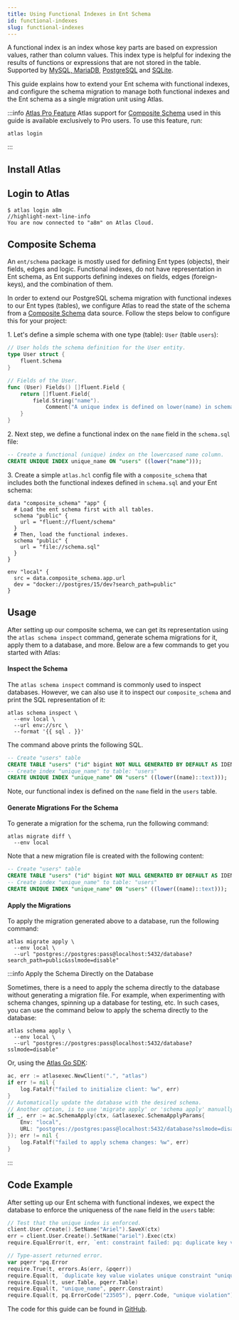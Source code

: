 ```yaml
---
title: Using Functional Indexes in Ent Schema
id: functional-indexes
slug: functional-indexes
---
```



A functional index is an index whose key parts are based on expression values, rather than column values. This index
type is helpful for indexing the results of functions or expressions that are not stored in the table. Supported by
[MySQL, MariaDB](https://atlasgo.io/guides/mysql/functional-indexes), [PostgreSQL](https://atlasgo.io/guides/postgres/functional-indexes)
and [SQLite](https://atlasgo.io/guides/sqlite/functional-indexes).

This guide explains how to extend your Ent schema with functional indexes, and configure the schema migration to manage
both functional indexes and the Ent schema as a single migration unit using Atlas.

:::info [Atlas Pro Feature](https://atlasgo.io/features#pro-plan)
Atlas support for [Composite Schema](https://atlasgo.io/atlas-schema/projects#data-source-composite_schema) used in this
guide is available exclusively to Pro users. To use this feature, run:
```
atlas login
```
:::

## Install Atlas

<InstallationInstructions />

## Login to Atlas

```shell
$ atlas login a8m
//highlight-next-line-info
You are now connected to "a8m" on Atlas Cloud.
```

## Composite Schema

An `ent/schema` package is mostly used for defining Ent types (objects), their fields, edges and logic. Functional indexes,
do not have representation in Ent schema, as Ent supports defining indexes on fields, edges (foreign-keys), and the combination
of them.

In order to extend our PostgreSQL schema migration with functional indexes to our Ent types (tables), we configure Atlas to
read the state of the schema from a [Composite Schema](https://atlasgo.io/atlas-schema/projects#data-source-composite_schema)
data source. Follow the steps below to configure this for your project:

1\. Let's define a simple schema with one type (table): `User` (table `users`):

```go title="fluent/schema/user.go"
// User holds the schema definition for the User entity.
type User struct {
	fluent.Schema
}

// Fields of the User.
func (User) Fields() []fluent.Field {
	return []fluent.Field{
		field.String("name").
			Comment("A unique index is defined on lower(name) in schema.sql"),
	}
}
```

2\. Next step, we define a functional index on the `name` field in the `schema.sql` file:

```sql title="schema.sql" {2}
-- Create a functional (unique) index on the lowercased name column.
CREATE UNIQUE INDEX unique_name ON "users" ((lower("name")));
```

3\. Create a simple `atlas.hcl` config file with a `composite_schema` that includes both the functional indexes defined in
   `schema.sql` and your Ent schema:

```hcl title="atlas.hcl"
data "composite_schema" "app" {
  # Load the ent schema first with all tables.
  schema "public" {
    url = "fluent://fluent/schema"
  }
  # Then, load the functional indexes.
  schema "public" {
    url = "file://schema.sql"
  }
}

env "local" {
  src = data.composite_schema.app.url
  dev = "docker://postgres/15/dev?search_path=public"
}
```

## Usage

After setting up our composite schema, we can get its representation using the `atlas schema inspect` command, generate
schema migrations for it, apply them to a database, and more. Below are a few commands to get you started with Atlas:

#### Inspect the Schema

The `atlas schema inspect` command is commonly used to inspect databases. However, we can also use it to inspect our
`composite_schema` and print the SQL representation of it:

```shell
atlas schema inspect \
  --env local \
  --url env://src \
  --format '{{ sql . }}'
```

The command above prints the following SQL.

```sql
-- Create "users" table
CREATE TABLE "users" ("id" bigint NOT NULL GENERATED BY DEFAULT AS IDENTITY, "name" character varying NOT NULL, PRIMARY KEY ("id"));
-- Create index "unique_name" to table: "users"
CREATE UNIQUE INDEX "unique_name" ON "users" ((lower((name)::text)));
```

Note, our functional index is defined on the `name` field in the `users` table.

#### Generate Migrations For the Schema

To generate a migration for the schema, run the following command:

```shell
atlas migrate diff \
  --env local
```

Note that a new migration file is created with the following content:

```sql title="migrations/20240712090543.sql"
-- Create "users" table
CREATE TABLE "users" ("id" bigint NOT NULL GENERATED BY DEFAULT AS IDENTITY, "name" character varying NOT NULL, PRIMARY KEY ("id"));
-- Create index "unique_name" to table: "users"
CREATE UNIQUE INDEX "unique_name" ON "users" ((lower((name)::text)));
```

#### Apply the Migrations

To apply the migration generated above to a database, run the following command:

```
atlas migrate apply \
  --env local \
  --url "postgres://postgres:pass@localhost:5432/database?search_path=public&sslmode=disable"
```

:::info Apply the Schema Directly on the Database

Sometimes, there is a need to apply the schema directly to the database without generating a migration file. For example,
when experimenting with schema changes, spinning up a database for testing, etc. In such cases, you can use the command
below to apply the schema directly to the database:

```shell
atlas schema apply \
  --env local \
  --url "postgres://postgres:pass@localhost:5432/database?sslmode=disable"
```

Or, using the [Atlas Go SDK](https://github.com/ariga/atlas-go-sdk):

```go
ac, err := atlasexec.NewClient(".", "atlas")
if err != nil {
	log.Fatalf("failed to initialize client: %w", err)
}
// Automatically update the database with the desired schema.
// Another option, is to use 'migrate apply' or 'schema apply' manually.
if _, err := ac.SchemaApply(ctx, &atlasexec.SchemaApplyParams{
	Env: "local",
	URL: "postgres://postgres:pass@localhost:5432/database?sslmode=disable",
}); err != nil {
    log.Fatalf("failed to apply schema changes: %w", err)
}
```

:::

## Code Example

After setting up our Ent schema with functional indexes, we expect the database to enforce the uniqueness of the `name`
field in the `users` table:

```go
// Test that the unique index is enforced.
client.User.Create().SetName("Ariel").SaveX(ctx)
err = client.User.Create().SetName("ariel").Exec(ctx)
require.EqualError(t, err, `ent: constraint failed: pq: duplicate key value violates unique constraint "unique_name"`)

// Type-assert returned error.
var pqerr *pq.Error
require.True(t, errors.As(err, &pqerr))
require.Equal(t, `duplicate key value violates unique constraint "unique_name"`, pqerr.Message)
require.Equal(t, user.Table, pqerr.Table)
require.Equal(t, "unique_name", pqerr.Constraint)
require.Equal(t, pq.ErrorCode("23505"), pqerr.Code, "unique violation")
```

The code for this guide can be found in [GitHub](https://github.com/usalko/fluent/tree/master/examples/functionalidx).
